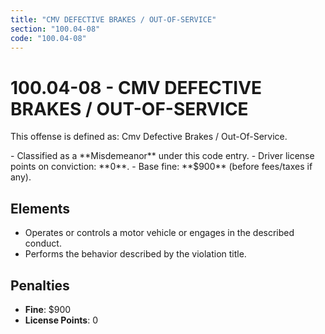 ```yaml
---
title: "CMV DEFECTIVE BRAKES / OUT-OF-SERVICE"
section: "100.04-08"
code: "100.04-08"
---
```





# 100.04-08 - CMV DEFECTIVE BRAKES / OUT-OF-SERVICE

This offense is defined as: Cmv Defective Brakes / Out-Of-Service.

<Aside type="caution" title="Charge Type: Misdemeanor">
- Classified as a **Misdemeanor** under this code entry.
- Driver license points on conviction: **0**.
- Base fine: **$900** (before fees/taxes if any).
</Aside>

## Elements
- Operates or controls a motor vehicle or engages in the described conduct.
- Performs the behavior described by the violation title.

## Penalties
- **Fine**: $900
- **License Points**: 0
